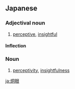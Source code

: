 ==Japanese==
{{ja-kanjitab|けい|がん|yomi=o}}

===Adjectival noun===
{{ja-adj|infl=な|けいがん}}

# [[perceptive]], [[insightful]]

====Inflection====
{{ja-na|けいがん}}

===Noun===
{{ja-noun|けいがん}}

# [[perceptivity]], [[insightfulness]]

[[ja:炯眼]]